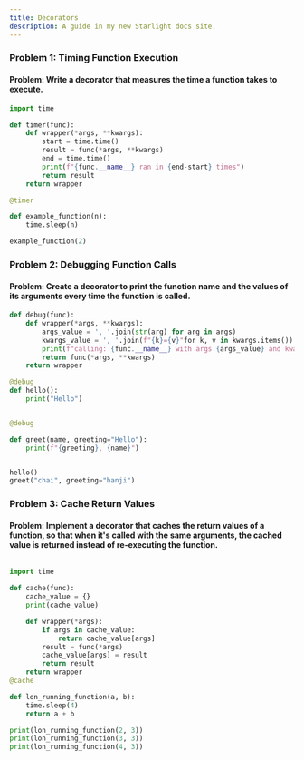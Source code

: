 ```yaml
---
title: Decorators
description: A guide in my new Starlight docs site.
---
```



### Problem 1: Timing Function Execution
#### Problem: Write a decorator that measures the time a function takes to execute.

```py 
import time

def timer(func):
    def wrapper(*args, **kwargs):
        start = time.time()
        result = func(*args, **kwargs)
        end = time.time()
        print(f"{func.__name__} ran in {end-start} times")
        return result
    return wrapper

@timer

def example_function(n):
    time.sleep(n)

example_function(2)
```

### Problem 2: Debugging Function Calls
#### Problem: Create a decorator to print the function name and the values of its arguments every time the function is called.

```py 
def debug(func):
    def wrapper(*args, **kwargs):
        args_value = ', '.join(str(arg) for arg in args)
        kwargs_value = ', '.join(f"{k}={v}"for k, v in kwargs.items())
        print(f"calling: {func.__name__} with args {args_value} and kwargs {kwargs_value}")
        return func(*args, **kwargs)
    return wrapper

@debug
def hello():
    print("Hello")


@debug

def greet(name, greeting="Hello"):
    print(f"{greeting}, {name}")


hello()
greet("chai", greeting="hanji")
```


### Problem 3: Cache Return Values
#### Problem: Implement a decorator that caches the return values of a function, so that when it's called with the same arguments, the cached value is returned instead of re-executing the function.

```py

import time

def cache(func):
    cache_value = {}
    print(cache_value)

    def wrapper(*args):
        if args in cache_value:
            return cache_value[args]
        result = func(*args)
        cache_value[args] = result
        return result
    return wrapper
@cache

def lon_running_function(a, b):
    time.sleep(4)
    return a + b

print(lon_running_function(2, 3))
print(lon_running_function(3, 3))
print(lon_running_function(4, 3))
```